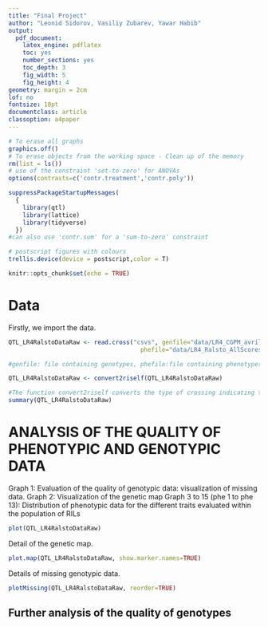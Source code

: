 ```yaml
---
title: "Final Project"
author: "Leonid Sidorov, Vasiliy Zubarev, Yawar Habib"
output:
  pdf_document:
    latex_engine: pdflatex
    toc: yes
    number_sections: yes
    toc_depth: 3
    fig_width: 5
    fig_height: 4
geometry: margin = 2cm
lof: no
fontsize: 10pt
documentclass: article
classoption: a4paper
---
```


```r
# To erase all graphs
graphics.off()
# To erase objects from the working space - Clean up of the memory
rm(list = ls())
# use of the constraint 'set-to-zero' for ANOVAs
options(contrasts=c('contr.treatment','contr.poly'))

suppressPackageStartupMessages(
  {
    library(qtl)
    library(lattice)
    library(tidyverse)
  })
#can also use 'contr.sum' for a 'sum-to-zero' constraint

# postscript figures with colours
trellis.device(device = postscript,color = T)

knitr::opts_chunk$set(echo = TRUE)
```


# Data

Firstly, we import the data.

```r
QTL_LR4RalstoDataRaw <- read.cross("csvs", genfile="data/LR4_CGPM_avril 2007_geno.csvs", 
                                     phefile="data/LR4_Ralsto_AllScores.csvs", sep=";", dec=",")

#genfile: file containing genotypes, phefile:file containing phenotypes.

QTL_LR4RalstoDataRaw <- convert2riself(QTL_LR4RalstoDataRaw)

#The function convert2riself converts the type of crossing indicating that the analysis was made on RILs obtained by self-fertilization.
summary(QTL_LR4RalstoDataRaw)
```

# ANALYSIS OF THE QUALITY OF PHENOTYPIC AND GENOTYPIC DATA


Graph 1: Evaluation of the quality of genotypic data: visualization of missing data.
Graph 2: Visualization of the genetic map
Graph 3 to 15 (phe 1 to phe 13): Distribution of phenotypic data for the different traits evaluated within the population of RILs

```r
plot(QTL_LR4RalstoDataRaw)
```

Detail of the genetic map.

```r
plot.map(QTL_LR4RalstoDataRaw, show.marker.names=TRUE)
```

Details of missing genotypic data.

```r
plotMissing(QTL_LR4RalstoDataRaw, reorder=TRUE)
```

## Further analysis of the quality of genotypes



